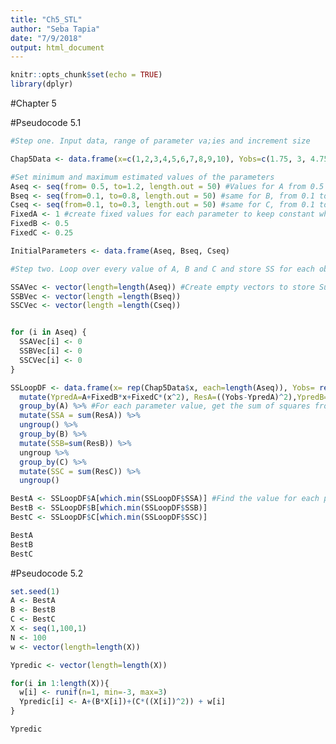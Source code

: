 ```yaml
---
title: "Ch5_STL"
author: "Seba Tapia"
date: "7/9/2018"
output: html_document
---
```


```r
knitr::opts_chunk$set(echo = TRUE)
library(dplyr)
```

#Chapter 5

#Pseudocode 5.1
```r

#Step one. Input data, range of parameter va;ies and increment size

Chap5Data <- data.frame(x=c(1,2,3,4,5,6,7,8,9,10), Yobs=c(1.75, 3, 4.75, 7, 9.75, 13, 16.75, 21, 25.75, 31))

#Set minimum and maximum estimated values of the parameters
Aseq <- seq(from= 0.5, to=1.2, length.out = 50) #Values for A from 0.5 to 1.2 by whatever increments that leads to 50 numbers
Bseq <- seq(from=0.1, to=0.8, length.out = 50) #same for B, from 0.1 to 0.8
Cseq <- seq(from=0.1, to=0.3, length.out = 50) #same for C, from 0.1 to 0.3
FixedA <- 1 #create fixed values for each parameter to keep constant while optimizing another
FixedB <- 0.5
FixedC <- 0.25

InitialParameters <- data.frame(Aseq, Bseq, Cseq)

#Step two. Loop over every value of A, B and C and store SS for each observation as 0

SSAVec <- vector(length=length(Aseq)) #Create empty vectors to store Sum of squeares for changing values in each parameter
SSBVec <- vector(length =length(Bseq))
SSCVec <- vector(length =length(Cseq))


for (i in Aseq) {
  SSAVec[i] <- 0
  SSBVec[i] <- 0
  SSCVec[i] <- 0
}

SSLoopDF <- data.frame(x= rep(Chap5Data$x, each=length(Aseq)), Yobs= rep(Chap5Data$Yobs, each=length(Aseq)), A= rep(Aseq, times=length(Chap5Data$x)), B=rep(Bseq, times=length(Chap5Data$x)), C=rep(Cseq, times=length(Chap5Data$x))) %>% #create dataframe where each value for each parameter interacts with every X 
  mutate(YpredA=A+FixedB*x+FixedC*(x^2), ResA=((Yobs-YpredA)^2),YpredB=FixedA+B*x+FixedC*(x^2), ResB=((Yobs-YpredB)^2), YpredC=FixedA+FixedB*x+C*(x^2), ResC= ((Yobs-YpredC)^2)) %>% #create predicted values over one changing parameter while keeping others constant, and calculates the residuals for each observation 
  group_by(A) %>% #For each parameter value, get the sum of squares from x=1  to x=10
  mutate(SSA = sum(ResA)) %>%
  ungroup() %>%
  group_by(B) %>%
  mutate(SSB=sum(ResB)) %>%
  ungroup %>%
  group_by(C) %>% 
  mutate(SSC = sum(ResC)) %>%
  ungroup()

BestA <- SSLoopDF$A[which.min(SSLoopDF$SSA)] #Find the value for each parameter that minimizes SS
BestB <- SSLoopDF$B[which.min(SSLoopDF$SSB)]
BestC <- SSLoopDF$C[which.min(SSLoopDF$SSC)]

BestA
BestB
BestC
```

#Pseudocode 5.2

```r
set.seed(1)
A <- BestA
B <- BestB
C <- BestC
X <- seq(1,100,1)
N <- 100
w <- vector(length=length(X))

Ypredic <- vector(length=length(X))

for(i in 1:length(X)){
  w[i] <- runif(n=1, min=-3, max=3)
  Ypredic[i] <- A+(B*X[i])+(C*((X[i])^2)) + w[i]
}

Ypredic
```


